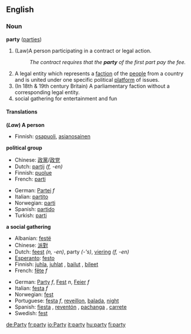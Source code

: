 ==English==

{{rank|spirit|sometimes|account|453|party|sight|electronic|sea}}

===Noun===
'''party''' ([[parties]])

#(Law)A person participating in a contract or legal action.
#:''The contract requires that the '''party''' of the first part pay the fee.''
#A legal entity which represents a [[faction]] of the [[people]] from a country and is united under one specific political [[platform]] of issues.
#(In 18th & 19th century Britain) A parliamentary faction without a corresponding legal entity.
#social gathering for entertainment and fun

====Translations====
'''(''Law'') A person'''
{{top}}
*Finnish: [[osapuoli]], [[asianosainen]]
{{mid}}
{{bottom}}

'''political group'''
{{top}}
*Chinese: [[政黨]]/[[政党]]
*Dutch: [[partij]] ''(f, -en)''
*Finnish: [[puolue]]
*French: [[parti]] {{n}}
{{mid}}
*German: [[Partei]] ''f''
*Italian: [[partito]] {{n}}
*Norwegian: [[parti]] {{n}}
*Spanish: [[partido]] {{m}}
*Turkish: [[parti]]
{{bottom}}

<!--Uncomment when adding first translation
'''a parliamentary faction'''
{{top}}
{{mid}}
{{bottom}}
-->

'''a social gathering'''
{{top}}
*Albanian: [[festë]]
*Chinese: [[派對]]
*Dutch: [[feest]] ''(n, -en)'', party ''(-'s)'', [[viering]] ''(f, -en)''
*[[Esperanto]]: [[festo]]
*Finnish: [[juhla]], [[juhlat]] {{p}}, [[bailut]] {{p}}, [[bileet]] {{p}}
*French: [[fête]] ''f''
{{mid}}
*German: [[Party]] ''f'', [[Fest]] ''n'', [[Feier]] ''f''
*Italian: [[festa]] ''f''
*Norwegian: [[fest]] {{m}}
*Portuguese: [[festa]] ''f'', [[reveillon]], [[balada]], [[night]]
*Spanish: [[fiesta]] {{f}}, [[reventón]] {{m}}, [[pachanga]] {{f}}, [[carrete]] {{m}}
*Swedish: [[fest]]
{{bottom}}
[[de:Party]]
[[fr:party]]
[[io:Party]]
[[it:party]]
[[hu:party]]
[[fi:party]]